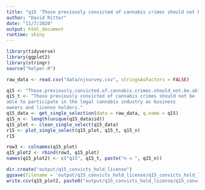 ```yaml
---
title: "q15 'Those previously convicted of cannabis crimes should not be able to participate in the legal cannabis industry as business owners and license holders.'"
author: "David Ritter"
date: "11/7/2020"
output: html_document
runtime: shiny
---
```


```r
library(tidyverse)
library(ggplot2)
library(stringr)
source("helper.R")
```

```r
raw_data <- read.csv("data/njsurvey.csv", stringsAsFactors = FALSE)
```

```r
q15 <- "Those.previously.convicted.of.cannabis.crimes.should.not.be.able.to.participate.in.the.legal.cannabis.industry.as.business.owners.and.license.holders."
q15_t <- "Those previously convicted of cannabis crimes should not be
able to participate in the legal cannabis industry as business 
owners and license holders."
q15_data <- get_single_selection(data = raw_data, q.name = q15)
q15_n <- length(unique(q15_data$id))
q15_plot <- clean_single_select(q15_data)
r15 <- plot_single_select(q15_plot, q15_t, q15_n)
r15
```

```r
row3 <- colnames(q15_plot)
q15_plot2 <- rbind(row3, q15_plot)
names(q15_plot2) <- c("q15", q15_t, paste("n = ", q15_n))
```

```r
dir.create("output/q15_convicts_hold_license")
ggsave(filename = 'output/q15_convicts_hold_license/q15_convicts_hold_license.png', plot = r15, device = 'png')
write.csv(q15_plot2, paste0("output/q15_convicts_hold_license/q15_convicts_hold_license_", q15_n,".csv"), row.names=F)
```
